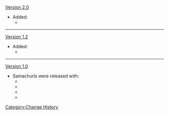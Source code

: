 [[Version 2.0]]
*Added:
**{{Enemy|Electro Samachurl}}
----
[[Version 1.2]]
*Added:
**{{Enemy|Cryo Samachurl}}
----
[[Version 1.0]]
*Samachurls were released with:
**{{Enemy|Anemo Samachurl}}
**{{Enemy|Dendro Samachurl}}
**{{Enemy|Geo Samachurl}}
**{{Enemy|Hydro Samachurl}}
<noinclude>[[Category:Change History]]</noinclude>